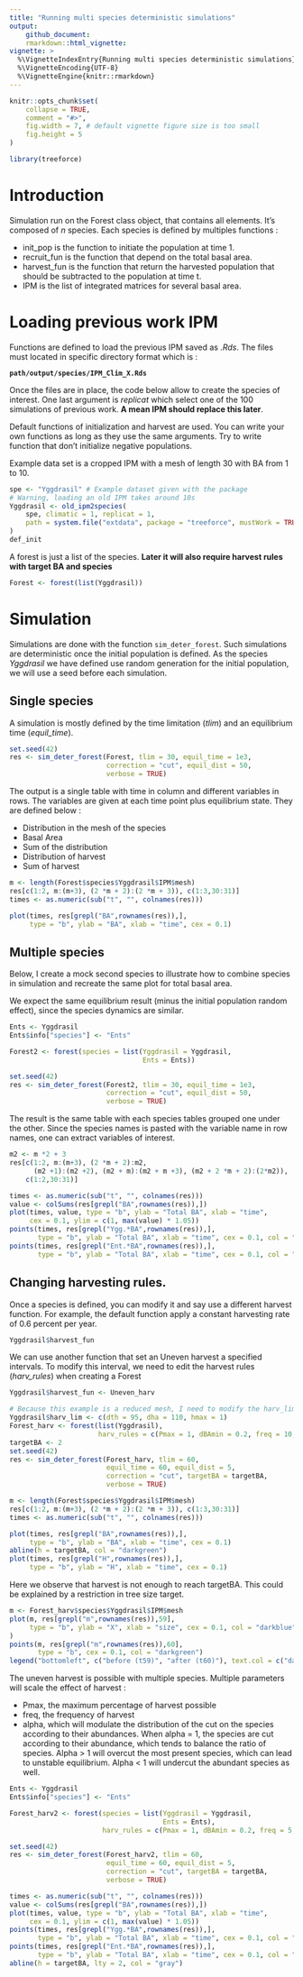 ```yaml
---
title: "Running multi species deterministic simulations"
output: 
    github_document:
    rmarkdown::html_vignette:
vignette: >
  %\VignetteIndexEntry{Running multi species deterministic simulations}
  %\VignetteEncoding{UTF-8}
  %\VignetteEngine{knitr::rmarkdown}
---
```


```r
knitr::opts_chunk$set(
    collapse = TRUE,
    comment = "#>",
    fig.width = 7, # default vignette figure size is too small
    fig.height = 5
)
```

```r
library(treeforce)
```

# Introduction

Simulation run on the Forest class object, that contains all elements. It's composed of *n* species. Each species is defined by multiples functions :

-   init_pop is the function to initiate the population at time 1.
-   recruit_fun is the function that depend on the total basal area. 
-   harvest_fun is the function that return the harvested population that should be subtracted to the population at time t.
-   IPM is the list of integrated matrices for several basal area.

# Loading previous work IPM

Functions are defined to load the previous IPM saved as *.Rds*. The files must located in specific directory format which is :

**`path/output/species/IPM_Clim_X.Rds`**

Once the files are in place, the code below allow to create the species of interest. One last argument is *replicat* which select one of the 100 simulations of previous work. **A mean IPM should replace this later**.

Default functions of initialization and harvest are used. You can write your own functions as long as they use the same arguments. Try to write function that don't initialize negative populations.

Example data set is a cropped IPM with a mesh of length 30 with BA from 1 to 10.

```r
spe <- "Yggdrasil" # Example dataset given with the package
# Warning, loading an old IPM takes around 10s
Yggdrasil <- old_ipm2species(
    spe, climatic = 1, replicat = 1,
    path = system.file("extdata", package = "treeforce", mustWork = TRUE),
)
def_init
```

A forest is just a list of the species. **Later it will also require harvest rules with target BA and species**

```r
Forest <- forest(list(Yggdrasil))
```

# Simulation

Simulations are done with the function `sim_deter_forest`. Such simulations are deterministic once the initial population is defined. As the species *Yggdrasil* we have defined use random generation for the initial population, we will use a seed before each simulation.

## Single species

A simulation is mostly defined by the time limitation (*tlim*) and an equilibrium time (*equil_time*). 

```r
set.seed(42)
res <- sim_deter_forest(Forest, tlim = 30, equil_time = 1e3,
                        correction = "cut", equil_dist = 50,
                        verbose = TRUE)
```

The output is a single table with time in column and different variables in rows. The variables are given at each time point plus equilibrium state. 
They are defined below :

- Distribution in the mesh of the species
- Basal Area
- Sum of the distribution
- Distribution of harvest
- Sum of harvest

```r
m <- length(Forest$species$Yggdrasil$IPM$mesh)
res[c(1:2, m:(m+3), (2 *m + 2):(2 *m + 3)), c(1:3,30:31)]
times <- as.numeric(sub("t", "", colnames(res)))

plot(times, res[grepl("BA",rownames(res)),], 
     type = "b", ylab = "BA", xlab = "time", cex = 0.1)
```

## Multiple species 

Below, I create a mock second species to illustrate how to combine species in simulation and recreate the same plot for total basal area.

We expect the same equilibrium result (minus the initial population random effect), since the species dynamics are similar. 

```r
Ents <- Yggdrasil
Ents$info["species"] <- "Ents"

Forest2 <- forest(species = list(Yggdrasil = Yggdrasil,
                                 Ents = Ents))

set.seed(42)
res <- sim_deter_forest(Forest2, tlim = 30, equil_time = 1e3,
                        correction = "cut", equil_dist = 50,
                        verbose = TRUE)
```

The result is the same table with each species tables grouped one under the other. Since the species names is pasted with the variable name in row names, one can extract variables of interest.

```r
m2 <- m *2 + 3
res[c(1:2, m:(m+3), (2 *m + 2):m2, 
      (m2 +1):(m2 +2), (m2 + m):(m2 + m +3), (m2 + 2 *m + 2):(2*m2)),
    c(1:2,30:31)]

times <- as.numeric(sub("t", "", colnames(res)))
value <- colSums(res[grepl("BA",rownames(res)),])
plot(times, value, type = "b", ylab = "Total BA", xlab = "time", 
     cex = 0.1, ylim = c(1, max(value) * 1.05))
points(times, res[grepl("Ygg.*BA",rownames(res)),], 
       type = "b", ylab = "Total BA", xlab = "time", cex = 0.1, col = "darkblue")
points(times, res[grepl("Ent.*BA",rownames(res)),], 
       type = "b", ylab = "Total BA", xlab = "time", cex = 0.1, col = "darkgreen")
```

## Changing harvesting rules.

Once a species is defined, you can modify it and say use a different harvest function. For example, the default function apply a constant harvesting rate of 0.6 percent per year.

```r
Yggdrasil$harvest_fun
```

We can use another function that set an Uneven harvest a specified intervals. To modify this interval, we need to edit the harvest rules (*harv_rules*) when creating a Forest

```r
Yggdrasil$harvest_fun <- Uneven_harv

# Because this example is a reduced mesh, I need to modify the harv_lim of the species
Yggdrasil$harv_lim <- c(dth = 95, dha = 110, hmax = 1)
Forest_harv <- forest(list(Yggdrasil),
                      harv_rules = c(Pmax = 1, dBAmin = 0.2, freq = 10, alpha = 1))
targetBA <- 2
set.seed(42)
res <- sim_deter_forest(Forest_harv, tlim = 60, 
                        equil_time = 60, equil_dist = 5,
                        correction = "cut", targetBA = targetBA,
                        verbose = TRUE)
```


```r
m <- length(Forest$species$Yggdrasil$IPM$mesh)
res[c(1:2, m:(m+3), (2 *m + 2):(2 *m + 3)), c(1:3,30:31)]
times <- as.numeric(sub("t", "", colnames(res)))

plot(times, res[grepl("BA",rownames(res)),], 
     type = "b", ylab = "BA", xlab = "time", cex = 0.1)
abline(h = targetBA, col = "darkgreen")
plot(times, res[grepl("H",rownames(res)),], 
     type = "b", ylab = "H", xlab = "time", cex = 0.1)
```

Here we observe that harvest is not enough to reach targetBA. This could be explained by a restriction in tree size target.

```r
m <- Forest_harv$species$Yggdrasil$IPM$mesh
plot(m, res[grepl("m",rownames(res)),59], 
     type = "b", ylab = "X", xlab = "size", cex = 0.1, col = "darkblue",
)
points(m, res[grepl("m",rownames(res)),60], 
       type = "b", cex = 0.1, col = "darkgreen")
legend("bottomleft", c("before (t59)", "after (t60)"), text.col = c("darkblue", "darkgreen"))
```

The uneven harvest is possible with multiple species. Multiple parameters will scale the effect of harvest :

- Pmax, the maximum percentage of harvest possible
- freq, the frequency of harvest
- alpha, which will modulate the distribution of the cut on the species according to their abundances. When alpha = 1, the species are cut according to their abundance, which tends to balance the ratio of species. Alpha > 1 will overcut the most present species, which can lead to unstable equilibrium. Alpha < 1 will undercut the abundant species as well.

```r
Ents <- Yggdrasil
Ents$info["species"] <- "Ents"

Forest_harv2 <- forest(species = list(Yggdrasil = Yggdrasil,
                                      Ents = Ents),
                       harv_rules = c(Pmax = 1, dBAmin = 0.2, freq = 5, alpha = 1))

set.seed(42)
res <- sim_deter_forest(Forest_harv2, tlim = 60, 
                        equil_time = 60, equil_dist = 5,
                        correction = "cut", targetBA = targetBA,
                        verbose = TRUE)
```


```r
times <- as.numeric(sub("t", "", colnames(res)))
value <- colSums(res[grepl("BA",rownames(res)),])
plot(times, value, type = "b", ylab = "Total BA", xlab = "time", 
     cex = 0.1, ylim = c(1, max(value) * 1.05))
points(times, res[grepl("Ygg.*BA",rownames(res)),], 
       type = "b", ylab = "Total BA", xlab = "time", cex = 0.1, col = "darkblue")
points(times, res[grepl("Ent.*BA",rownames(res)),], 
       type = "b", ylab = "Total BA", xlab = "time", cex = 0.1, col = "darkgreen")
abline(h = targetBA, lty = 2, col = "gray")
```
